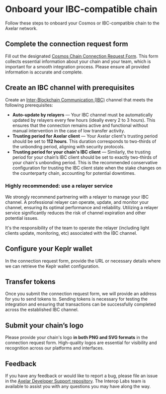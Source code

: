 
# Onboard your IBC-compatible chain

Follow these steps to onboard your Cosmos or IBC-compatible chain to the Axelar network.

## Complete the connection request form

Fill out the designated [Cosmos Chain Connection Request Form](https://docs.google.com/forms/d/18as2Dn7mrcxoic1K4UwnqnViU6QQx3cSuduHBVqYNCQ/edit#response=ACYDBNilAOeWdjJ8cnWODTkG-srrvfmGbwB3gMEw-dUo34OV26h8sA9uNk7_JHSE2U6GO9U). This form collects essential information about your chain and your team, which is important for a smooth integration process. Please ensure all provided information is accurate and complete.

## Create an IBC channel with prerequisites

Create an [Inter-Blockchain Communication (IBC)](https://tutorials.cosmos.network/academy/3-ibc/) channel that meets the following prerequisites:

- **Auto-update by relayers** — Your IBC channel must be automatically updated by relayers every few hours (ideally every 2 to 3 hours). This ensures that the connection remains active and functional without manual intervention in the case of low transfer activity.
- **Trusting period for Axelar client** — Your Axelar client's trusting period should be set to **112 hours**. This duration corresponds to two-thirds of the unbonding period, aligning with security protocols.
- **Trusting period for your chain's IBC client** — Similarly, the trusting period for your chain’s IBC client should be set to exactly two-thirds of your chain's unbonding period. This is the recommended conservative configuration for trusting the IBC client state when the stake changes on the counterparty chain, accounting for potential downtimes.

### Highly recommended: use a relayer service

We strongly recommend partnering with a relayer to manage your IBC channel. A professional relayer can operate, update, and monitor your channel, ensuring its optimal performance and reliability. Utilizing a relayer service significantly reduces the risk of channel expiration and other potential issues.

<Callout>
  It's the responsibility of the team to operate the relayer (including light
  clients update, monitoring, etc) associated with the IBC channel.
</Callout>

## Configure your Keplr wallet

In the connection request form, provide the URL or necessary details where we can retrieve the Keplr wallet configuration.

## Transfer tokens

Once you submit the connection request form, we will provide an address for you to send tokens to. Sending tokens is necessary for testing the integration and ensuring that transactions can be successfully completed across the established IBC channel.

## Submit your chain’s logo

Please provide your chain's logo **in both PNG and SVG formats** in the connection request form. High-quality logos are essential for visibility and recognition across our platforms and interfaces.

## Feedback

If you have any feedback or would like to report a bug, please file an issue in the [Axelar Developer Support repository](https://github.com/axelarnetwork/support/issues). The Interop Labs team is available to assist you with any questions you may have along the way.
